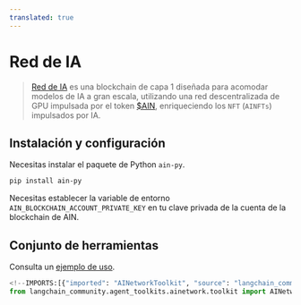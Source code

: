 ```yaml
---
translated: true
---
```


# Red de IA

>[Red de IA](https://www.ainetwork.ai/build-on-ain) es una blockchain de capa 1 diseñada para acomodar
> modelos de IA a gran escala, utilizando una red descentralizada de GPU impulsada por el
> token [$AIN](https://www.ainetwork.ai/token), enriqueciendo los `NFT` (`AINFTs`) impulsados por IA.

## Instalación y configuración

Necesitas instalar el paquete de Python `ain-py`.

```bash
pip install ain-py
```

Necesitas establecer la variable de entorno `AIN_BLOCKCHAIN_ACCOUNT_PRIVATE_KEY` en tu clave privada de la cuenta de la blockchain de AIN.

## Conjunto de herramientas

Consulta un [ejemplo de uso](/docs/integrations/toolkits/ainetwork).

```python
<!--IMPORTS:[{"imported": "AINetworkToolkit", "source": "langchain_community.agent_toolkits.ainetwork.toolkit", "docs": "https://api.python.langchain.com/en/latest/agent_toolkits/langchain_community.agent_toolkits.ainetwork.toolkit.AINetworkToolkit.html", "title": "AINetwork"}]-->
from langchain_community.agent_toolkits.ainetwork.toolkit import AINetworkToolkit
```
